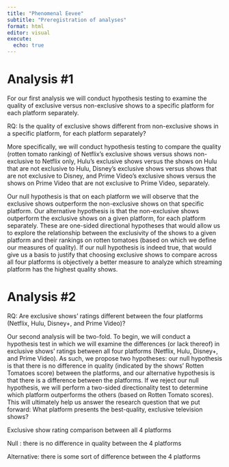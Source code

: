 ```yaml
---
title: "Phenomenal Eevee"
subtitle: "Preregistration of analyses"
format: html
editor: visual
execute:
  echo: true
---
```


# Analysis #1

For our first analysis we will conduct hypothesis testing to examine the quality of exclusive versus non-exclusive shows to a specific platform for each platform separately.

RQ: Is the quality of exclusive shows different from non-exclusive shows in a specific platform, for each platform separately?

More specifically, we will conduct hypothesis testing to compare the quality (rotten tomato ranking) of Netflix's exclusive shows versus shows non-exclusive to Netflix only, Hulu's exclusive shows versus the shows on Hulu that are not exclusive to Hulu, Disney's exclusive shows versus shows that are not exclusive to Disney, and Prime Video's exclusive shows versus the shows on Prime Video that are not exclusive to Prime Video, separately.

Our null hypothesis is that on each platform we will observe that the exclusive shows outperform the non-exclusive shows on that specific platform. Our alternative hypothesis is that the non-exclusive shows outperform the exclusive shows on a given platform, for each platform separately. These are one-sided directional hypotheses that would allow us to explore the relationship between the exclusivity of the shows to a given platform and their rankings on rotten tomatoes (based on which we define our measures of quality). If our null hypothesis is indeed true, that would give us a basis to justify that choosing exclusive shows to compare across all four platforms is objectively a better measure to analyze which streaming platform has the highest quality shows.

# Analysis #2

RQ: Are exclusive shows' ratings different between the four platforms (Netflix, Hulu, Disney+, and Prime Video)?

Our second analysis will be two-fold. To begin, we will conduct a hypothesis test in which we will examine the differences (or lack thereof) in exclusive shows' ratings between all four platforms (Netflix, Hulu, Disney+, and Prime Video). As such, we propose two hypotheses: our null hypothesis is that there is no difference in quality (indicated by the shows' Rotten Tomatoes score) between the platforms, and our alternative hypothesis is that there is a difference between the platforms. If we reject our null hypothesis, we will perform a two-sided directionality test to determine which platform outperforms the others (based on Rotten Tomato scores). This will ultimately help us answer the research question that we put forward: What platform presents the best-quality, exclusive television shows?

Exclusive show rating comparison between all 4 platforms

Null : there is no difference in quality between the 4 platforms

Alternative: there is some sort of difference between the 4 platforms
